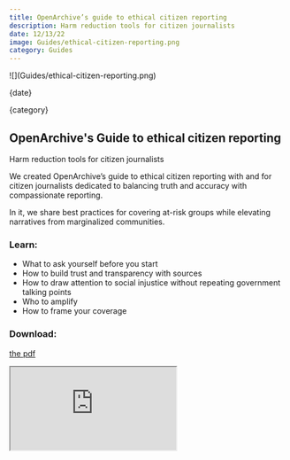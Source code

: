 ```yaml
---
title: OpenArchive’s guide to ethical citizen reporting
description: Harm reduction tools for citizen journalists
date: 12/13/22
image: Guides/ethical-citizen-reporting.png
category: Guides
---
```



<ArticleHeaderSection>
![](Guides/ethical-citizen-reporting.png)

{date}

{category}

## OpenArchive's Guide to ethical citizen reporting

Harm reduction tools for citizen journalists

</ArticleHeaderSection>

<ContentSection>

We created OpenArchive’s guide to ethical citizen reporting with and for citizen journalists dedicated to balancing truth and accuracy with compassionate reporting. 

In it, we share best practices for covering at-risk groups while elevating narratives from marginalized communities. 

### Learn:

- What to ask yourself before you start
- How to build trust and transparency with sources 
- How to draw attention to social injustice without repeating government talking points
- Who to amplify 
- How to frame your coverage 

### Download:

[the pdf](https://drive.google.com/file/d/1Ceon5QwyifHZ2yMWw5nQJ8-JlmWbffFh/view?usp=share_link)

<iframe 
  src="https://drive.google.com/file/d/1Ceon5QwyifHZ2yMWw5nQJ8-JlmWbffFh/preview"
  style={{width: "100%", height: "768px"}} 
></iframe>

</ContentSection>
